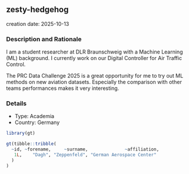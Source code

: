 
## zesty-hedgehog
creation date: 2025-10-13


### Description and Rationale

I am a student researcher at DLR Braunschweig with a Machine Learning (ML) background. I currently work on our Digital Controller for Air Traffic Control.

The PRC Data Challenge 2025 is a great opportunity for me to try out ML methods on new aviation datasets. Especially the comparison with other teams performances makes it very interesting.

### Details

* Type: Academia
* Country: Germany

```r
library(gt)

gt(tibble::tribble(
  ~id, ~forename,     ~surname,              ~affiliation,
   1L,    "Dagh", "Zeppenfeld", "German Aerospace Center"
  )
)
```
